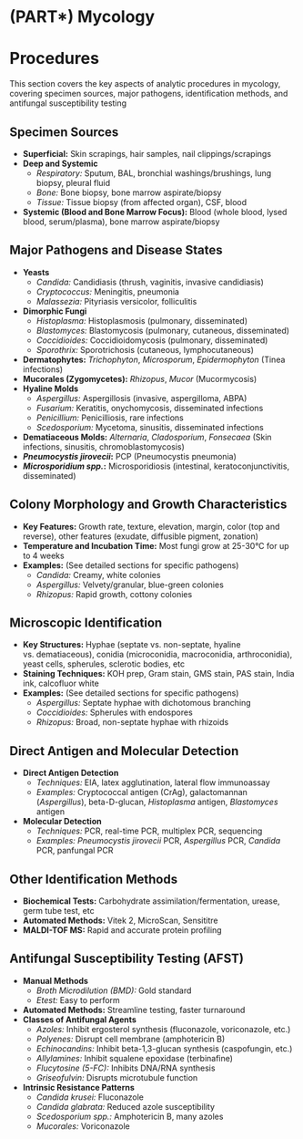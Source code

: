 # (PART\*) Mycology {-}

# Procedures {-}

This section covers the key aspects of analytic procedures in mycology, covering specimen sources, major pathogens, identification methods, and antifungal susceptibility testing

## **Specimen Sources** {-}

*   **Superficial:** Skin scrapings, hair samples, nail clippings/scrapings
*   **Deep and Systemic**
    *   *Respiratory:* Sputum, BAL, bronchial washings/brushings, lung biopsy, pleural fluid
    *   *Bone:* Bone biopsy, bone marrow aspirate/biopsy
    *   *Tissue:* Tissue biopsy (from affected organ), CSF, blood
*   **Systemic (Blood and Bone Marrow Focus):** Blood (whole blood, lysed blood, serum/plasma), bone marrow aspirate/biopsy

## **Major Pathogens and Disease States** {-}

*   **Yeasts**
    *   *Candida:* Candidiasis (thrush, vaginitis, invasive candidiasis)
    *   *Cryptococcus:* Meningitis, pneumonia
    *   *Malassezia:* Pityriasis versicolor, folliculitis
*   **Dimorphic Fungi**
    *   *Histoplasma:* Histoplasmosis (pulmonary, disseminated)
    *   *Blastomyces:* Blastomycosis (pulmonary, cutaneous, disseminated)
    *   *Coccidioides:* Coccidioidomycosis (pulmonary, disseminated)
    *   *Sporothrix:* Sporotrichosis (cutaneous, lymphocutaneous)
*   **Dermatophytes:** *Trichophyton*, *Microsporum*, *Epidermophyton* (Tinea infections)
*   **Mucorales (Zygomycetes):** *Rhizopus*, *Mucor* (Mucormycosis)
*   **Hyaline Molds**
    *   *Aspergillus:* Aspergillosis (invasive, aspergilloma, ABPA)
    *   *Fusarium:* Keratitis, onychomycosis, disseminated infections
    *   *Penicillium:* Penicilliosis, rare infections
    *   *Scedosporium:* Mycetoma, sinusitis, disseminated infections
*   **Dematiaceous Molds:** *Alternaria*, *Cladosporium*, *Fonsecaea* (Skin infections, sinusitis, chromoblastomycosis)
*   ***Pneumocystis jirovecii*:** PCP (Pneumocystis pneumonia)
*   ***Microsporidium spp.*:** Microsporidiosis (intestinal, keratoconjunctivitis, disseminated)

## **Colony Morphology and Growth Characteristics** {-}

*   **Key Features:** Growth rate, texture, elevation, margin, color (top and reverse), other features (exudate, diffusible pigment, zonation)
*   **Temperature and Incubation Time:** Most fungi grow at 25-30°C for up to 4 weeks
*   **Examples:** (See detailed sections for specific pathogens)
    *   *Candida:* Creamy, white colonies
    *   *Aspergillus:* Velvety/granular, blue-green colonies
    *   *Rhizopus:* Rapid growth, cottony colonies

## **Microscopic Identification** {-}

*   **Key Structures:** Hyphae (septate vs. non-septate, hyaline vs. dematiaceous), conidia (microconidia, macroconidia, arthroconidia), yeast cells, spherules, sclerotic bodies, etc
*   **Staining Techniques:** KOH prep, Gram stain, GMS stain, PAS stain, India ink, calcofluor white
*   **Examples:** (See detailed sections for specific pathogens)
    *   *Aspergillus:* Septate hyphae with dichotomous branching
    *   *Coccidioides:* Spherules with endospores
    *   *Rhizopus:* Broad, non-septate hyphae with rhizoids

## **Direct Antigen and Molecular Detection** {-}

*   **Direct Antigen Detection**
    *   *Techniques:* EIA, latex agglutination, lateral flow immunoassay
    *   *Examples:* Cryptococcal antigen (CrAg), galactomannan (*Aspergillus*), beta-D-glucan, *Histoplasma* antigen, *Blastomyces* antigen
*   **Molecular Detection**
    *   *Techniques:* PCR, real-time PCR, multiplex PCR, sequencing
    *   *Examples:* *Pneumocystis jirovecii* PCR, *Aspergillus* PCR, *Candida* PCR, panfungal PCR

## **Other Identification Methods** {-}

*   **Biochemical Tests:** Carbohydrate assimilation/fermentation, urease, germ tube test, etc
*   **Automated Methods:** Vitek 2, MicroScan, Sensititre
*   **MALDI-TOF MS:** Rapid and accurate protein profiling

## **Antifungal Susceptibility Testing (AFST)** {-}

*   **Manual Methods**
    *   *Broth Microdilution (BMD):* Gold standard
    *   *Etest:* Easy to perform
*   **Automated Methods:** Streamline testing, faster turnaround
*   **Classes of Antifungal Agents**
    *   *Azoles:* Inhibit ergosterol synthesis (fluconazole, voriconazole, etc.)
    *   *Polyenes:* Disrupt cell membrane (amphotericin B)
    *   *Echinocandins:* Inhibit beta-1,3-glucan synthesis (caspofungin, etc.)
    *   *Allylamines:* Inhibit squalene epoxidase (terbinafine)
    *   *Flucytosine (5-FC):* Inhibits DNA/RNA synthesis
    *   *Griseofulvin:* Disrupts microtubule function
*   **Intrinsic Resistance Patterns**
    *   *Candida krusei:* Fluconazole
    *   *Candida glabrata:* Reduced azole susceptibility
    *   *Scedosporium spp.:* Amphotericin B, many azoles
    *   *Mucorales:* Voriconazole
